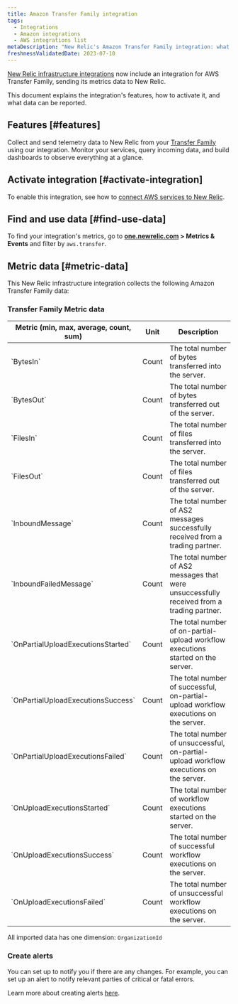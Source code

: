 ```yaml
---
title: Amazon Transfer Family integration
tags:
  - Integrations
  - Amazon integrations
  - AWS integrations list
metaDescription: "New Relic's Amazon Transfer Family integration: what data it reports and how to enable it."
freshnessValidatedDate: 2023-07-10
---
```


[New Relic infrastructure integrations](/docs/infrastructure/integrations-getting-started/getting-started/introduction-infrastructure-integrations) now include an integration for AWS Transfer Family, sending its metrics data to New Relic.

This document explains the integration's features, how to activate it, and what data can be reported.

## Features [#features]

Collect and send telemetry data to New Relic from your [Transfer Family](https://aws.amazon.com/aws-transfer-family/) using our integration. Monitor your services, query incoming data, and build dashboards to observe everything at a glance.

## Activate integration [#activate-integration]

To enable this integration, see how to [connect AWS services to New Relic](/docs/infrastructure/amazon-integrations/connect/aws-metric-stream-setup/).

## Find and use data [#find-use-data]

To find your integration's metrics, go to <DoNotTranslate>**[one.newrelic.com](https://one.newrelic.com/all-capabilities) > Metrics & Events**</DoNotTranslate> and filter by `aws.transfer`.

## Metric data [#metric-data]

This New Relic infrastructure integration collects the following Amazon Transfer Family data:

### Transfer Family Metric data

<table>
  <thead>
    <tr>
      <th style={{ width: "200px" }}>
      Metric (min, max, average, count, sum)  
      </th>
      <th>
      Unit  
      </th>
      <th>
      Description
      </th>
    </tr>
  </thead>
    <tbody>
    <tr>
      <td>
      `BytesIn`
      </td>
      <td>
      Count
      </td>
      <td>
      The total number of bytes transferred into the server.
      </td>
    </tr>
    <tr>
      <td>
      `BytesOut`
      </td>
      <td>
      Count
      </td>
      <td>
      The total number of bytes transferred out of the server.
      </td>
    </tr>
    <tr>
      <td>
      `FilesIn`
      </td>
      <td>
      Count
      </td>
      <td>
      The total number of files transferred into the server.
      </td>
    </tr>
    <tr>
      <td>
      `FilesOut`
      </td>
      <td>
      Count
      </td>
      <td>
      The total number of files transferred out of the server.
      </td>
    </tr>
    <tr>
      <td>
      `InboundMessage`
      </td>
      <td>
      Count
      </td>
      <td>
      The total number of AS2 messages successfully received from a trading partner.
      </td>
    </tr>
    <tr>
      <td>
      `InboundFailedMessage`
      </td>
      <td>
      Count
      </td>
      <td>
      The total number of AS2 messages that were unsuccessfully received from a trading partner.
      </td>
    </tr>
    <tr>
      <td>
      `OnPartialUploadExecutionsStarted`
      </td>
      <td>
      Count
      </td>
      <td>
      The total number of on-partial-upload workflow executions started on the server.
      </td>
    </tr>
    <tr>
      <td>
      `OnPartialUploadExecutionsSuccess`
      </td>
      <td>
      Count
      </td>
      <td>
      The total number of successful, on-partial-upload workflow executions on the server.
      </td>
    </tr>
    <tr>
      <td>
      `OnPartialUploadExecutionsFailed`
      </td>
      <td>
      Count
      </td>
      <td>
      The total number of unsuccessful, on-partial-upload workflow executions on the server.
      </td>
    </tr>
    <tr>
      <td>
      `OnUploadExecutionsStarted`
      </td>
      <td>
      Count
      </td>
      <td>
      The total number of workflow executions started on the server.
      </td>
    </tr>
    <tr>
      <td>
      `OnUploadExecutionsSuccess`
      </td>
      <td>
      Count
      </td>
      <td>
      The total number of successful workflow executions on the server.
      </td>
    </tr>
    <tr>
      <td>
      `OnUploadExecutionsFailed`
      </td>
      <td>
      Count
      </td>
      <td>
      The total number of unsuccessful workflow executions on the server.
      </td>
    </tr>
    </tbody>
</table>

All imported data has one dimension: `OrganizationId`

### Create alerts

You can set up <InlinePopover type="alerts" /> to notify you if there are any changes. For example, you can set up an alert to notify relevant parties of critical or fatal errors.

Learn more about creating alerts [here](/docs/tutorial-create-alerts/create-an-alert/).